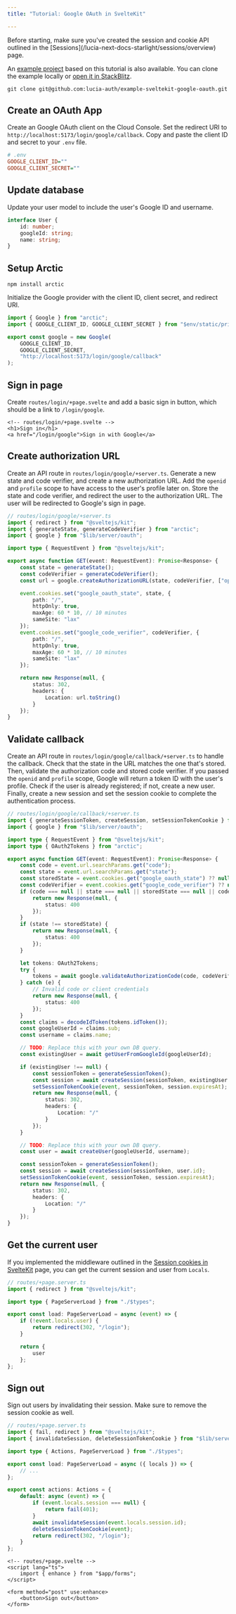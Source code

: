 ```yaml
---
title: "Tutorial: Google OAuth in SvelteKit"

---
```



<Aside>Before starting, make sure you've created the session and cookie API outlined in the [Sessions](/lucia-next-docs-starlight/sessions/overview) page.</Aside>

An [example project](https://github.com/lucia-auth/example-sveltekit-google-oauth) based on this tutorial is also available. You can clone the example locally or [open it in StackBlitz](https://stackblitz.com/github/lucia-auth/example-sveltekit-google-oauth).

```
git clone git@github.com:lucia-auth/example-sveltekit-google-oauth.git
```

## Create an OAuth App

Create an Google OAuth client on the Cloud Console. Set the redirect URI to `http://localhost:5173/login/google/callback`. Copy and paste the client ID and secret to your `.env` file.

```ini
# .env
GOOGLE_CLIENT_ID=""
GOOGLE_CLIENT_SECRET=""
```

## Update database

Update your user model to include the user's Google ID and username.

```ts
interface User {
	id: number;
	googleId: string;
	name: string;
}
```

## Setup Arctic

```
npm install arctic
```

Initialize the Google provider with the client ID, client secret, and redirect URI.

```ts
import { Google } from "arctic";
import { GOOGLE_CLIENT_ID, GOOGLE_CLIENT_SECRET } from "$env/static/private";

export const google = new Google(
	GOOGLE_CLIENT_ID,
	GOOGLE_CLIENT_SECRET,
	"http://localhost:5173/login/google/callback"
);
```

## Sign in page

Create `routes/login/+page.svelte` and add a basic sign in button, which should be a link to `/login/google`.

```svelte
<!-- routes/login/+page.svelte -->
<h1>Sign in</h1>
<a href="/login/google">Sign in with Google</a>
```

## Create authorization URL

Create an API route in `routes/login/google/+server.ts`. Generate a new state and code verifier, and create a new authorization URL. Add the `openid` and `profile` scope to have access to the user's profile later on. Store the state and code verifier, and redirect the user to the authorization URL. The user will be redirected to Google's sign in page.

```ts
// routes/login/google/+server.ts
import { redirect } from "@sveltejs/kit";
import { generateState, generateCodeVerifier } from "arctic";
import { google } from "$lib/server/oauth";

import type { RequestEvent } from "@sveltejs/kit";

export async function GET(event: RequestEvent): Promise<Response> {
	const state = generateState();
	const codeVerifier = generateCodeVerifier();
	const url = google.createAuthorizationURL(state, codeVerifier, ["openid", "profile"]);

	event.cookies.set("google_oauth_state", state, {
		path: "/",
		httpOnly: true,
		maxAge: 60 * 10, // 10 minutes
		sameSite: "lax"
	});
	event.cookies.set("google_code_verifier", codeVerifier, {
		path: "/",
		httpOnly: true,
		maxAge: 60 * 10, // 10 minutes
		sameSite: "lax"
	});

	return new Response(null, {
		status: 302,
		headers: {
			Location: url.toString()
		}
	});
}
```

## Validate callback

Create an API route in `routes/login/google/callback/+server.ts` to handle the callback. Check that the state in the URL matches the one that's stored. Then, validate the authorization code and stored code verifier. If you passed the `openid` and `profile` scope, Google will return a token ID with the user's profile. Check if the user is already registered; if not, create a new user. Finally, create a new session and set the session cookie to complete the authentication process.

```ts
// routes/login/google/callback/+server.ts
import { generateSessionToken, createSession, setSessionTokenCookie } from "$lib/server/session";
import { google } from "$lib/server/oauth";

import type { RequestEvent } from "@sveltejs/kit";
import type { OAuth2Tokens } from "arctic";

export async function GET(event: RequestEvent): Promise<Response> {
	const code = event.url.searchParams.get("code");
	const state = event.url.searchParams.get("state");
	const storedState = event.cookies.get("google_oauth_state") ?? null;
	const codeVerifier = event.cookies.get("google_code_verifier") ?? null;
	if (code === null || state === null || storedState === null || codeVerifier === null) {
		return new Response(null, {
			status: 400
		});
	}
	if (state !== storedState) {
		return new Response(null, {
			status: 400
		});
	}

	let tokens: OAuth2Tokens;
	try {
		tokens = await google.validateAuthorizationCode(code, codeVerifier);
	} catch (e) {
		// Invalid code or client credentials
		return new Response(null, {
			status: 400
		});
	}
	const claims = decodeIdToken(tokens.idToken());
	const googleUserId = claims.sub;
	const username = claims.name;

	// TODO: Replace this with your own DB query.
	const existingUser = await getUserFromGoogleId(googleUserId);

	if (existingUser !== null) {
		const sessionToken = generateSessionToken();
		const session = await createSession(sessionToken, existingUser.id);
		setSessionTokenCookie(event, sessionToken, session.expiresAt);
		return new Response(null, {
			status: 302,
			headers: {
				Location: "/"
			}
		});
	}

	// TODO: Replace this with your own DB query.
	const user = await createUser(googleUserId, username);

	const sessionToken = generateSessionToken();
	const session = await createSession(sessionToken, user.id);
	setSessionTokenCookie(event, sessionToken, session.expiresAt);
	return new Response(null, {
		status: 302,
		headers: {
			Location: "/"
		}
	});
}
```

## Get the current user

If you implemented the middleware outlined in the [Session cookies in SvelteKit](/lucia-next-docs-starlight/sessions/cookies/sveltekit) page, you can get the current session and user from `Locals`.

```ts
// routes/+page.server.ts
import { redirect } from "@sveltejs/kit";

import type { PageServerLoad } from "./$types";

export const load: PageServerLoad = async (event) => {
	if (!event.locals.user) {
		return redirect(302, "/login");
	}

	return {
		user
	};
};
```

## Sign out

Sign out users by invalidating their session. Make sure to remove the session cookie as well.

```ts
// routes/+page.server.ts
import { fail, redirect } from "@sveltejs/kit";
import { invalidateSession, deleteSessionTokenCookie } from "$lib/server/session";

import type { Actions, PageServerLoad } from "./$types";

export const load: PageServerLoad = async ({ locals }) => {
	// ...
};

export const actions: Actions = {
	default: async (event) => {
		if (event.locals.session === null) {
			return fail(401);
		}
		await invalidateSession(event.locals.session.id);
		deleteSessionTokenCookie(event);
		return redirect(302, "/login");
	}
};
```

```svelte
<!-- routes/+page.svelte -->
<script lang="ts">
	import { enhance } from "$app/forms";
</script>

<form method="post" use:enhance>
    <button>Sign out</button>
</form>
```
